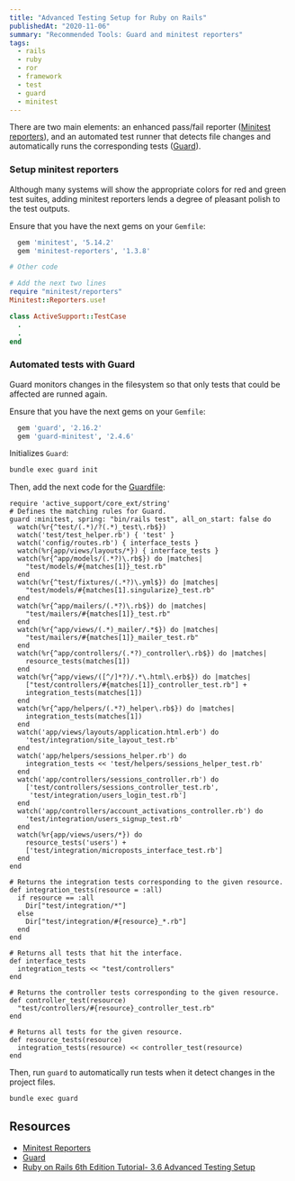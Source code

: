 ```yaml
---
title: "Advanced Testing Setup for Ruby on Rails"
publishedAt: "2020-11-06"
summary: "Recommended Tools: Guard and minitest reporters"
tags:
  - rails
  - ruby
  - ror
  - framework
  - test
  - guard
  - minitest
---
```


There are two main elements: an enhanced pass/fail reporter ([Minitest reporters](#setup-minitest-reporters)), and an automated test runner that detects file changes and automatically runs the corresponding tests ([Guard](#automated-tests-with-guard)).

### Setup minitest reporters

Although many systems will show the appropriate colors for red and green test suites, adding minitest reporters lends a degree of pleasant polish to the test outputs.

Ensure that you have the next gems on your `Gemfile`:

```ruby
  gem 'minitest', '5.14.2'
  gem 'minitest-reporters', '1.3.8'
```

```ruby:test/test_helper.rb
# Other code

# Add the next two lines
require "minitest/reporters"
Minitest::Reporters.use!

class ActiveSupport::TestCase
  .
  .
end
```

### Automated tests with Guard

Guard monitors changes in the filesystem so that only tests that could be affected are runned again.

Ensure that you have the next gems on your `Gemfile`:

```ruby
  gem 'guard', '2.16.2'
  gem 'guard-minitest', '2.4.6'
```

Initializes `Guard`:

```bash
bundle exec guard init
```

Then, add the next code for the [Guardfile](https://github.com/mhartl/sample_app_6th_ed/blob/master/Guardfile):

```ruby:Guardfile
require 'active_support/core_ext/string'
# Defines the matching rules for Guard.
guard :minitest, spring: "bin/rails test", all_on_start: false do
  watch(%r{^test/(.*)/?(.*)_test\.rb$})
  watch('test/test_helper.rb') { 'test' }
  watch('config/routes.rb') { interface_tests }
  watch(%r{app/views/layouts/*}) { interface_tests }
  watch(%r{^app/models/(.*?)\.rb$}) do |matches|
    "test/models/#{matches[1]}_test.rb"
  end
  watch(%r{^test/fixtures/(.*?)\.yml$}) do |matches|
    "test/models/#{matches[1].singularize}_test.rb"
  end
  watch(%r{^app/mailers/(.*?)\.rb$}) do |matches|
    "test/mailers/#{matches[1]}_test.rb"
  end
  watch(%r{^app/views/(.*)_mailer/.*$}) do |matches|
    "test/mailers/#{matches[1]}_mailer_test.rb"
  end
  watch(%r{^app/controllers/(.*?)_controller\.rb$}) do |matches|
    resource_tests(matches[1])
  end
  watch(%r{^app/views/([^/]*?)/.*\.html\.erb$}) do |matches|
    ["test/controllers/#{matches[1]}_controller_test.rb"] +
    integration_tests(matches[1])
  end
  watch(%r{^app/helpers/(.*?)_helper\.rb$}) do |matches|
    integration_tests(matches[1])
  end
  watch('app/views/layouts/application.html.erb') do
    'test/integration/site_layout_test.rb'
  end
  watch('app/helpers/sessions_helper.rb') do
    integration_tests << 'test/helpers/sessions_helper_test.rb'
  end
  watch('app/controllers/sessions_controller.rb') do
    ['test/controllers/sessions_controller_test.rb',
     'test/integration/users_login_test.rb']
  end
  watch('app/controllers/account_activations_controller.rb') do
    'test/integration/users_signup_test.rb'
  end
  watch(%r{app/views/users/*}) do
    resource_tests('users') +
    ['test/integration/microposts_interface_test.rb']
  end
end

# Returns the integration tests corresponding to the given resource.
def integration_tests(resource = :all)
  if resource == :all
    Dir["test/integration/*"]
  else
    Dir["test/integration/#{resource}_*.rb"]
  end
end

# Returns all tests that hit the interface.
def interface_tests
  integration_tests << "test/controllers"
end

# Returns the controller tests corresponding to the given resource.
def controller_test(resource)
  "test/controllers/#{resource}_controller_test.rb"
end

# Returns all tests for the given resource.
def resource_tests(resource)
  integration_tests(resource) << controller_test(resource)
end
```

Then, run `guard` to automatically run tests when it detect changes in the project files.

```
bundle exec guard
```

## Resources

- [Minitest Reporters](https://github.com/kern/minitest-reporters)
- [Guard](https://github.com/guard/guard)
- [Ruby on Rails 6th Edition Tutorial- 3.6 Advanced Testing Setup](https://www.learnenough.com/ruby-on-rails-6th-edition-tutorial/static_pages/advanced_testing_setup#sec-advanced_testing_setup)
